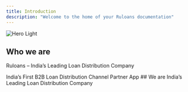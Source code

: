 ```yaml
---
title: Introduction
description: "Welcome to the home of your Ruloans documentation"
---
```


<img alt="Hero Light" classname="block dark:hidden" src="https://ruloans-bucket.s3.ap-south-1.amazonaws.com/crm_components_meta/crm_components_meta_crm_components_meta_zqPywaCkTO51bst3Lp8K8Tspd66hQRbp.jpg" />

## Who we are

Ruloans – India’s Leading Loan Distribution Company

<CardGroup cols={2}>
  <Card title="Ruconnect" icon="image" href="https://ruconnect.in/">
    India’s First B2B Loan Distribution Channel Partner App
  </Card>

  <Card title="Ruloans" icon="image" href="https://www.ruloans.com/">
    ## We are India’s Leading Loan Distribution Company
  </Card>
</CardGroup>